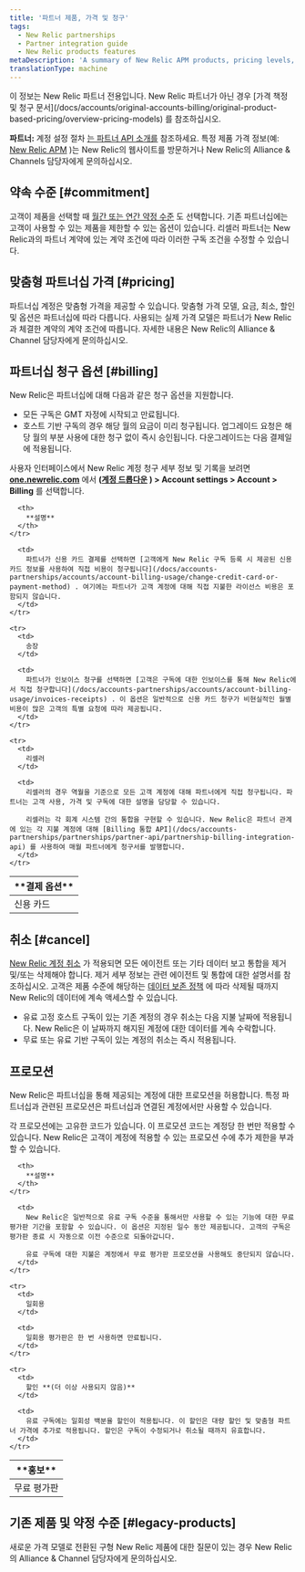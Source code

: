```yaml
---
title: '파트너 제품, 가격 및 청구'
tags:
  - New Relic partnerships
  - Partner integration guide
  - New Relic products features
metaDescription: 'A summary of New Relic APM products, pricing levels, and billing options for partners and their customers.'
translationType: machine
---
```


<Callout variant="important">
  이 정보는 New Relic 파트너 전용입니다. New Relic 파트너가 아닌 경우 [가격 책정 및 청구 문서](/docs/accounts/original-accounts-billing/original-product-based-pricing/overview-pricing-models) 를 참조하십시오.
</Callout>

**파트너:** 계정 설정 절차 [는 파트너 API 소개를](/docs/new-relic-partnerships/partner-integration-guide/partner-account-maintenance/partner-api) 참조하세요. 특정 제품 가격 정보(예: [New Relic APM](http://newrelic.com/application-monitoring/pricing) )는 New Relic의 웹사이트를 방문하거나 New Relic의 Alliance & Channels 담당자에게 문의하십시오.

## 약속 수준 [#commitment]

고객이 제품을 선택할 때 [월간 또는 연간 약정 수준](/docs/accounts-partnerships/accounts/account-billing-usage/account-pricing-billing-options) 도 선택합니다. 기존 파트너십에는 고객이 사용할 수 있는 제품을 제한할 수 있는 옵션이 있습니다. 리셀러 파트너는 New Relic과의 파트너 계약에 있는 계약 조건에 따라 이러한 구독 조건을 수정할 수 있습니다.

## 맞춤형 파트너십 가격 [#pricing]

파트너십 계정은 맞춤형 가격을 제공할 수 있습니다. 맞춤형 가격 모델, 요금, 최소, 할인 및 옵션은 파트너십에 따라 다릅니다. 사용되는 실제 가격 모델은 파트너가 New Relic과 체결한 계약의 계약 조건에 따릅니다. 자세한 내용은 New Relic의 Alliance & Channel 담당자에게 문의하십시오.

## 파트너십 청구 옵션 [#billing]

New Relic은 파트너십에 대해 다음과 같은 청구 옵션을 지원합니다.

* 모든 구독은 GMT 자정에 시작되고 만료됩니다.
* 호스트 기반 구독의 경우 해당 월의 요금이 미리 청구됩니다. 업그레이드 요청은 해당 월의 부분 사용에 대한 청구 없이 즉시 승인됩니다. 다운그레이드는 다음 결제일에 적용됩니다.

사용자 인터페이스에서 New Relic 계정 청구 세부 정보 및 기록을 보려면 **[one.newrelic.com](https://one.newrelic.com)** 에서 **([계정 드롭다운](/docs/accounts-partnerships/education/getting-started-new-relic/glossary#account-dropdown) ) > Account settings > Account > Billing** 를 선택합니다.

<table>
  <thead>
    <tr>
      <th width={200}>
        **결제 옵션**
      </th>

      <th>
        **설명**
      </th>
    </tr>
  </thead>

  <tbody>
    <tr>
      <td>
        신용 카드
      </td>

      <td>
        파트너가 신용 카드 결제를 선택하면 [고객에게 New Relic 구독 등록 시 제공된 신용 카드 정보를 사용하여 직접 비용이 청구됩니다](/docs/accounts-partnerships/accounts/account-billing-usage/change-credit-card-or-payment-method) . 여기에는 파트너가 고객 계정에 대해 직접 지불한 라이선스 비용은 포함되지 않습니다.
      </td>
    </tr>

    <tr>
      <td>
        송장
      </td>

      <td>
        파트너가 인보이스 청구를 선택하면 [고객은 구독에 대한 인보이스를 통해 New Relic에서 직접 청구합니다](/docs/accounts-partnerships/accounts/account-billing-usage/invoices-receipts) . 이 옵션은 일반적으로 신용 카드 청구가 비현실적인 월별 비용이 많은 고객의 특별 요청에 따라 제공됩니다.
      </td>
    </tr>

    <tr>
      <td>
        리셀러
      </td>

      <td>
        리셀러의 경우 역월을 기준으로 모든 고객 계정에 대해 파트너에게 직접 청구됩니다. 파트너는 고객 사용, 가격 및 구독에 대한 설명을 담당할 수 있습니다.

        리셀러는 각 회계 시스템 간의 통합을 구현할 수 있습니다. New Relic은 파트너 관계에 있는 각 지불 계정에 대해 [Billing 통합 API](/docs/accounts-partnerships/partnerships/partner-api/partnership-billing-integration-api) 를 사용하여 매월 파트너에게 청구서를 발행합니다.
      </td>
    </tr>
  </tbody>
</table>

## 취소 [#cancel]

[New Relic 계정 취소](/docs/accounts-partnerships/accounts/account-maintenance/cancel-or-delete-your-new-relic-account) 가 적용되면 모든 에이전트 또는 기타 데이터 보고 통합을 제거 및/또는 삭제해야 합니다. 제거 세부 정보는 관련 에이전트 및 통합에 대한 설명서를 참조하십시오. 고객은 제품 수준에 해당하는 [데이터 보존 정책](/docs/accounts-partnerships/accounts/account-billing-usage/data-retention) 에 따라 삭제될 때까지 New Relic의 데이터에 계속 액세스할 수 있습니다.

* 유료 고정 호스트 구독이 있는 기존 계정의 경우 취소는 다음 지불 날짜에 적용됩니다. New Relic은 이 날짜까지 해지된 계정에 대한 데이터를 계속 수락합니다.
* 무료 또는 유료 기반 구독이 있는 계정의 취소는 즉시 적용됩니다.

## 프로모션

New Relic은 파트너십을 통해 제공되는 계정에 대한 프로모션을 허용합니다. 특정 파트너십과 관련된 프로모션은 파트너십과 연결된 계정에서만 사용할 수 있습니다.

각 프로모션에는 고유한 코드가 있습니다. 이 프로모션 코드는 계정당 한 번만 적용할 수 있습니다. New Relic은 고객이 계정에 적용할 수 있는 프로모션 수에 추가 제한을 부과할 수 있습니다.

<table>
  <thead>
    <tr>
      <th width={200}>
        **홍보**
      </th>

      <th>
        **설명**
      </th>
    </tr>
  </thead>

  <tbody>
    <tr>
      <td>
        무료 평가판
      </td>

      <td>
        New Relic은 일반적으로 유료 구독 수준을 통해서만 사용할 수 있는 기능에 대한 무료 평가판 기간을 포함할 수 있습니다. 이 옵션은 지정된 일수 동안 제공됩니다. 고객의 구독은 평가판 종료 시 자동으로 이전 수준으로 되돌아갑니다.

        유료 구독에 대한 지불은 계정에서 무료 평가판 프로모션을 사용해도 중단되지 않습니다.
      </td>
    </tr>

    <tr>
      <td>
        일회용
      </td>

      <td>
        일회용 평가판은 한 번 사용하면 만료됩니다.
      </td>
    </tr>

    <tr>
      <td>
        할인 **(더 이상 사용되지 않음)**
      </td>

      <td>
        유료 구독에는 일회성 백분율 할인이 적용됩니다. 이 할인은 대량 할인 및 맞춤형 파트너 가격에 추가로 적용됩니다. 할인은 구독이 수정되거나 취소될 때까지 유효합니다.
      </td>
    </tr>
  </tbody>
</table>

## 기존 제품 및 약정 수준 [#legacy-products]

새로운 가격 모델로 전환된 구형 New Relic 제품에 대한 질문이 있는 경우 New Relic의 Alliance & Channel 담당자에게 문의하십시오.